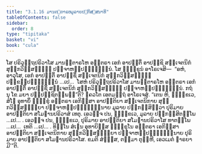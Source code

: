 ```yaml
---
title: "3.1.16 ມານຕ຺ຕາຣຫມູລາຍປຏິກສ຺ສນາທິ"
tableOfContents: false
sidebar:
  order: 8
type: "tipitaka"
basket: "vi"
book: "cula"
---
```



<DynamicBreadcrumb />

<Division number="127" book="cula">

<Paragraph number="590" book="cula">
ໂສ ປຣິວຸຕ຺ຖປຣິວາໂສ ມານຕ຺ຕາຣໂຫ ອນ຺ຕຣາ ເອກໍ ອາປຕ຺ຕິໍ ອາປຊ຺ຊິ ສຎ຺ເຈຕນິກໍ ສຸກ຺ກວິສ຺ສຏ຺ຐິໍ ປຎ຺ຈາຫປ຺ປຏິຈ຺ຉນ຺ນໍ. ໂສ ຠິກ຺ຂູນໍ ອາໂຣເຈສິ—  “ອຫໍ, ອາວຸໂສ, ເອກໍ ອາປຕ຺ຕິໍ ອາປຊ຺ຊິໍ ສຎ຺ເຈຕນິກໍ ສຸກ຺ກວິສ຺ສຏ຺ຐິໍ ປກ຺ຂປ຺ປຏິຈ຺ຉນ຺ນໍ …ເປ…  ໂສຫໍ ປຣິວຸຕ຺ຖປຣິວາໂສ ມານຕ຺ຕາຣໂຫ ອນ຺ຕຣາ ເອກໍ ອາປຕ຺ຕິໍ ອາປຊ຺ຊິໍ ສຎ຺ເຈຕນິກໍ ສຸກ຺ກວິສ຺ສຏ຺ຐິໍ ປຎ຺ຈາຫປ຺ປຏິຈ຺ຉນ຺ນໍ. ກຖໍ ນຸ ໂຂ ມຍາ ປຏິປຊ຺ຊິຕພ຺ພນ຺”ຕິ? ຠຄວໂຕ ເອຕມຕ຺ຖໍ ອາໂຣເຈສຸໍ. “ເຕນ ຫິ, ຠິກ຺ຂເວ, ສໍໂຆ ອຸທາຍິໍ ຠິກ຺ຂຸໍ ອນ຺ຕຣາ ເອກິສ຺ສາ ອາປຕ຺ຕິຍາ ສຎ຺ເຈຕນິກາຍ ສຸກ຺ກວິສ຺ສຏ຺ຐິຍາ ປຎ຺ຈາຫປ຺ປຏິຈ຺ຉນ຺ນາຍ ມູລາຍ ປຏິກສ຺ສິຕ຺ວາ ປຸຣິມາຍ ອາປຕ຺ຕິຍາ ສໂມຘານປຣິວາສໍ ເທຕຸ. ເອວຎ຺ຈ ປນ, ຠິກ຺ຂເວ, ມູລາຍ ປຏິກສ຺ສິຕພ຺ໂພ …ເປ… .
</Paragraph>

<Paragraph number="591" book="cula">
ເອວຎ຺ຈ ປນ, ຠິກ຺ຂເວ, ປຸຣິມາຍ ອາປຕ຺ຕິຍາ ສໂມຘານປຣິວາໂສ ທາຕພ຺ໂພ …ເປ…  ເທຕິ …ເປ… .
</Paragraph>

<Paragraph number="592" book="cula">
ທິນ຺ໂນ ສໍເຆນ ອຸທາຍິສ຺ສ ຠິກ຺ຂຸໂນ ອນ຺ຕຣາ ເອກິສ຺ສາ ອາປຕ຺ຕິຍາ ສຎ຺ເຈຕນິກາຍ ສຸກ຺ກວິສ຺ສຏ຺ຐິຍາ ປຎ຺ຈາຫປ຺ປຏິຈ຺ຉນ຺ນາຍ ປຸຣິມາຍ ອາປຕ຺ຕິຍາ ສໂມຘານປຣິວາໂສ. ຂມຕິ ສໍຆສ຺ສ, ຕສ຺ມາ ຕຸຓ຺ຫີ, ເອວເມຕໍ ຘາຣຍາມີ’”ຕິ.
</Paragraph>
</Division>